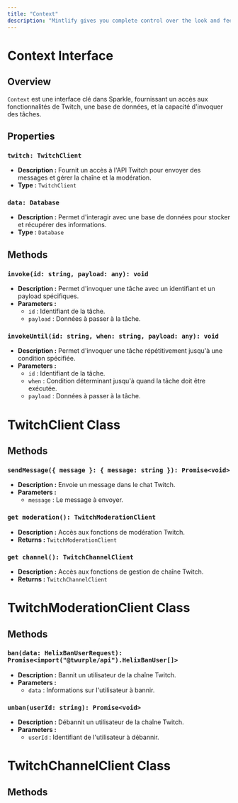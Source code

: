 ```yaml
---
title: "Context"
description: "Mintlify gives you complete control over the look and feel of your documentation using the mint.json file"
---
```


# Context Interface

## Overview

`Context` est une interface clé dans Sparkle, fournissant un accès aux fonctionnalités de Twitch, une base de données, et la capacité d'invoquer des tâches.

## Properties

### `twitch: TwitchClient`

- **Description :** Fournit un accès à l'API Twitch pour envoyer des messages et gérer la chaîne et la modération.
- **Type :** `TwitchClient`

### `data: Database`

- **Description :** Permet d'interagir avec une base de données pour stocker et récupérer des informations.
- **Type :** `Database`

## Methods

### `invoke(id: string, payload: any): void`

- **Description :** Permet d'invoquer une tâche avec un identifiant et un payload spécifiques.
- **Parameters :**
  - `id` : Identifiant de la tâche.
  - `payload` : Données à passer à la tâche.

### `invokeUntil(id: string, when: string, payload: any): void`

- **Description :** Permet d'invoquer une tâche répétitivement jusqu'à une condition spécifiée.
- **Parameters :**
  - `id` : Identifiant de la tâche.
  - `when` : Condition déterminant jusqu'à quand la tâche doit être exécutée.
  - `payload` : Données à passer à la tâche.

# TwitchClient Class

## Methods

### `sendMessage({ message }: { message: string }): Promise<void>`

- **Description :** Envoie un message dans le chat Twitch.
- **Parameters :**
  - `message` : Le message à envoyer.

### `get moderation(): TwitchModerationClient`

- **Description :** Accès aux fonctions de modération Twitch.
- **Returns :** `TwitchModerationClient`

### `get channel(): TwitchChannelClient`

- **Description :** Accès aux fonctions de gestion de chaîne Twitch.
- **Returns :** `TwitchChannelClient`

# TwitchModerationClient Class

## Methods

### `ban(data: HelixBanUserRequest): Promise<import("@twurple/api").HelixBanUser[]>`

- **Description :** Bannit un utilisateur de la chaîne Twitch.
- **Parameters :**
  - `data` : Informations sur l'utilisateur à bannir.

### `unban(userId: string): Promise<void>`

- **Description :** Débannit un utilisateur de la chaîne Twitch.
- **Parameters :**
  - `userId` : Identifiant de l'utilisateur à débannir.

# TwitchChannelClient Class

## Methods
